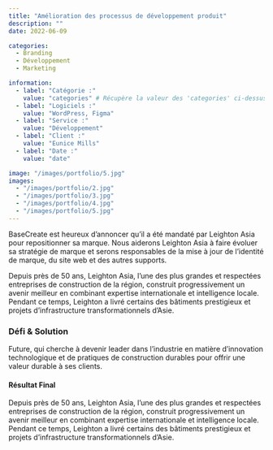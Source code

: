 ```yaml
---
title: "Amélioration des processus de développement produit"
description: ""
date: 2022-06-09

categories:
  - Branding
  - Développement
  - Marketing

information:
  - label: "Catégorie :"
    value: "categories" # Récupère la valeur des 'categories' ci-dessus
  - label: "Logiciels :"
    value: "WordPress, Figma"
  - label: "Service :"
    value: "Développement"
  - label: "Client :"
    value: "Eunice Mills"
  - label: "Date :"
    value: "date"

image: "/images/portfolio/5.jpg"
images: 
  - "/images/portfolio/2.jpg"
  - "/images/portfolio/3.jpg"
  - "/images/portfolio/4.jpg"
  - "/images/portfolio/5.jpg"
---
```


BaseCreate est heureux d’annoncer qu’il a été mandaté par Leighton Asia pour repositionner sa marque. Nous aiderons Leighton Asia à faire évoluer sa stratégie de marque et serons responsables de la mise à jour de l’identité de marque, du site web et des autres supports.

Depuis près de 50 ans, Leighton Asia, l’une des plus grandes et respectées entreprises de construction de la région, construit progressivement un avenir meilleur en combinant expertise internationale et intelligence locale. Pendant ce temps, Leighton a livré certains des bâtiments prestigieux et projets d’infrastructure transformationnels d’Asie.

### Défi & Solution

Future, qui cherche à devenir leader dans l’industrie en matière d’innovation technologique et de pratiques de construction durables pour offrir une valeur durable à ses clients.

#### Résultat Final

Depuis près de 50 ans, Leighton Asia, l’une des plus grandes et respectées entreprises de construction de la région, construit progressivement un avenir meilleur en combinant expertise internationale et intelligence locale. Pendant ce temps, Leighton a livré certains des bâtiments prestigieux et projets d’infrastructure transformationnels d’Asie.
